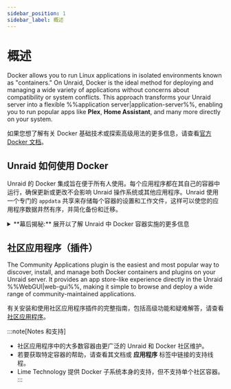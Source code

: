 ```yaml
---
sidebar_position: 1
sidebar_label: 概述
---
```



# 概述

Docker allows you to run Linux applications in isolated environments known as "containers." On Unraid, Docker is the ideal method for deploying and managing a wide variety of applications without concerns about compatibility or system conflicts. This approach transforms your Unraid server into a flexible %%application server|application-server%%, enabling you to run popular apps like **Plex**, **Home Assistant**, and many more directly on your system.

如果您想了解有关 Docker 基础技术或探索高级用法的更多信息，请查看[官方 Docker 文档](https://docs.docker.com/)。

## Unraid 如何使用 Docker

Unraid 的 Docker 集成旨在便于所有人使用。每个应用程序都在其自己的容器中运行，确保更新或更改不会影响 Unraid 操作系统或其他应用程序。Unraid 使用一个专门的 `appdata` 共享来存储每个容器的设置和工作文件，这样可以使您的应用程序数据井然有序，并简化备份和迁移。

<details>
  <summary>**幕后揭秘:** 展开以了解 Unraid 中 Docker 容器实施的更多信息</summary>

  Unraid 使用 Docker 来创建独立的环境以运行基于 Linux 的应用程序。每个 Docker 容器独立于 Unraid 操作系统和其他容器运行，从而增强了稳定性和兼容性。

  <h4>实现详情</h4>

  - **Storage:** All the data and programs for each container are stored in a single %%virtual disk image|virtual-disk-images%% file called `docker.img`. By default, this file is found in the `system` %%user share|user-share%%, which usually utilizes the %%cache pool|cache-pool%% for better speed.
  - **文件系统:** `docker.img` 文件使用 %%BTRFS|btrfs%% 文件系统，并由 Unraid 内部挂载。如需更多关于文件系统的信息，请参见 [文件系统](../manage-storage/file-systems.mdx)。
  - **配置:** 当您设置一个容器时，Unraid 会将您的配置保存为一个闪存驱动器上的 %%VM XML 模板|vm-xml-templates%%。这样可以轻松地用您偏好的设置重新安装或恢复容器。
  - **模板**：许多热门容器都附带现成的模板，使初始设置不那么复杂。
  - **Performance:** It’s a good idea to store `docker.img` on the %%cache pool|cache-pool%% (if you have one) for the best performance.
  - **限制:** Unraid 原生不支持 Docker Compose。对于更复杂的设置，请查看 [官方 Docker Compose 文档](https://docs.docker.com/compose/)。

  :::提示
  大多数用户无需直接与 `docker.img` 文件交互。但是，了解其作用有助于故障排除或理解日志消息。
  :::
</details>

## 社区应用程序（插件）

The Community Applications plugin is the easiest and most popular way to discover, install, and manage both Docker containers and plugins on your Unraid server. It provides an app store-like experience directly in the Unraid %%WebGUI|web-gui%%, making it simple to browse and deploy a wide range of community-maintained applications.

有关安装和使用社区应用程序插件的完整指南，包括高级功能和疑难解答，请查看[社区应用程序](./community-applications.mdx)。

:::note[Notes 和支持]
- 社区应用程序中的大多数容器由更广泛的 Unraid 和 Docker 社区维护。
- 若要获取特定容器的帮助，请查看其文档或 **应用程序** 标签中链接的支持线程。
- Lime Technology 提供 Docker 子系统本身的支持，但不支持单个社区容器。
:::
